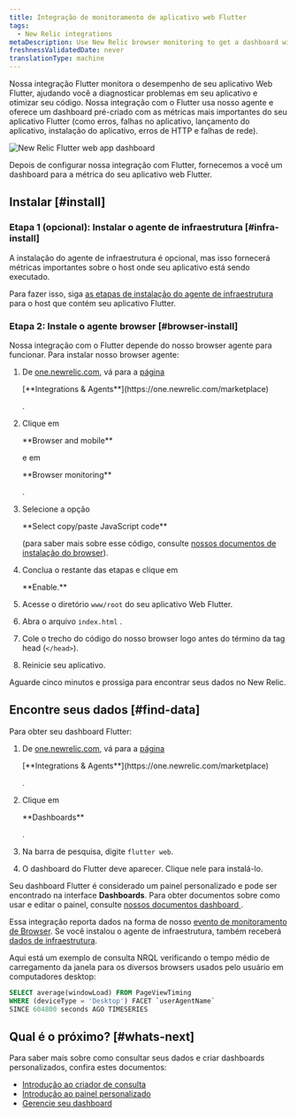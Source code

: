 ```yaml
---
title: Integração de monitoramento de aplicativo web Flutter
tags:
  - New Relic integrations
metaDescription: Use New Relic browser monitoring to get a dashboard with metrics from your Flutter web application.
freshnessValidatedDate: never
translationType: machine
---
```


Nossa integração Flutter monitora o desempenho de seu aplicativo Web Flutter, ajudando você a diagnosticar problemas em seu aplicativo e otimizar seu código. Nossa integração com o Flutter usa nosso <InlinePopover type="browser"/>agente e oferece um dashboard pré-criado com as métricas mais importantes do seu aplicativo Flutter (como erros, falhas no aplicativo, lançamento do aplicativo, instalação do aplicativo, erros de HTTP e falhas de rede).

<img
  title="New Relic Flutter web app dashboard"
  alt="New Relic Flutter web app dashboard"
  src="/images/browser_screenshot-full_flutter-web-dashboard.webp"
/>

<figcaption>
  Depois de configurar nossa integração com Flutter, fornecemos a você um dashboard para a métrica do seu aplicativo web Flutter.
</figcaption>

## Instalar [#install]

### Etapa 1 (opcional): Instalar o agente de infraestrutura [#infra-install]

A instalação do agente de infraestrutura é opcional, mas isso fornecerá métricas importantes sobre o host onde seu aplicativo está sendo executado.

Para fazer isso, siga [as etapas de instalação do agente de infraestrutura](/docs/infrastructure/install-infrastructure-agent/get-started/install-infrastructure-agent) para o host que contém seu aplicativo Flutter.

### Etapa 2: Instale o agente browser [#browser-install]

Nossa integração com o Flutter depende do nosso browser agente para funcionar. Para instalar nosso browser agente:

1. De [one.newrelic.com](https://one.newrelic.com), vá para a [página](https://one.newrelic.com/marketplace)

   <DNT>
     [**Integrations & Agents**](https://one.newrelic.com/marketplace)
   </DNT>

   [](https://one.newrelic.com/marketplace).

2. Clique em

   <DNT>
     **Browser and mobile**
   </DNT>

   e em

   <DNT>
     **Browser monitoring**
   </DNT>

   .

3. Selecione a opção

   <DNT>
     **Select copy/paste JavaScript code**
   </DNT>

   (para saber mais sobre esse código, consulte [nossos documentos de instalação do browser](/docs/browser/browser-monitoring/installation/install-browser-monitoring-agent)).

4. Conclua o restante das etapas e clique em

   <DNT>
     **Enable.**
   </DNT>

5. Acesse o diretório `www/root` do seu aplicativo Web Flutter.

6. Abra o arquivo `index.html` .

7. Cole o trecho do código do nosso browser logo antes do término da tag head (`</head>`).

8. Reinicie seu aplicativo.

Aguarde cinco minutos e prossiga para encontrar seus dados no New Relic.

## Encontre seus dados [#find-data]

Para obter seu dashboard Flutter:

1. De [one.newrelic.com](https://one.newrelic.com), vá para a [página](https://one.newrelic.com/marketplace)

   <DNT>
     [**Integrations & Agents**](https://one.newrelic.com/marketplace)
   </DNT>

   [](https://one.newrelic.com/marketplace).

2. Clique em

   <DNT>
     **Dashboards**
   </DNT>

   .

3. Na barra de pesquisa, digite `flutter web`.

4. O dashboard do Flutter deve aparecer. Clique nele para instalá-lo.

Seu dashboard Flutter é considerado um painel personalizado e pode ser encontrado na interface <DNT>**Dashboards**</DNT>. Para obter documentos sobre como usar e editar o painel, consulte [nossos documentos dashboard ](/docs/query-your-data/explore-query-data/dashboards/introduction-dashboards).

Essa integração reporta dados na forma de nosso [evento de monitoramento de Browser](/docs/data-apis/understand-data/event-data/events-reported-browser-monitoring). Se você instalou o agente de infraestrutura, também receberá [dados de infraestrutura](/docs/infrastructure/manage-your-data/data-instrumentation/default-infrastructure-monitoring-data/#infrastructure-events).

Aqui está um exemplo de consulta NRQL verificando o tempo médio de carregamento da janela para os diversos browsers usados pelo usuário em computadores desktop:

```sql
SELECT average(windowLoad) FROM PageViewTiming 
WHERE (deviceType = 'Desktop') FACET `userAgentName` 
SINCE 604800 seconds AGO TIMESERIES
```

## Qual é o próximo? [#whats-next]

Para saber mais sobre como consultar seus dados e criar dashboards personalizados, confira estes documentos:

* [Introdução ao criador de consulta](/docs/query-your-data/explore-query-data/query-builder/introduction-query-builder)
* [Introdução ao painel personalizado](/docs/query-your-data/explore-query-data/dashboards/introduction-dashboards)
* [Gerencie seu dashboard](/docs/query-your-data/explore-query-data/dashboards/manage-your-dashboard)
